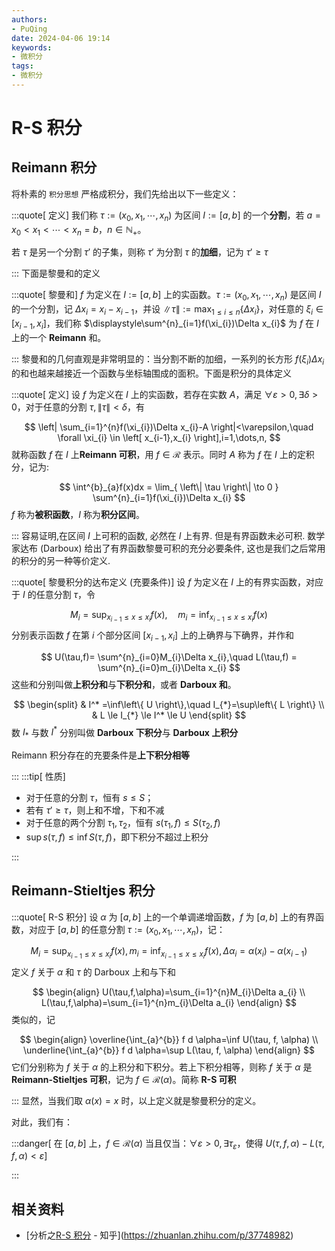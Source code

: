 ```yaml
---
authors:
- PuQing
date: 2024-04-06 19:14
keywords:
- 微积分
tags:
- 微积分
---
```

# R-S 积分

## Reimann 积分

将朴素的 `积分思想` 严格成积分，我们先给出以下一些定义：

:::quote[ 定义]
我们称 $\tau:=(x_{0},x_{1},\cdots,x_{n})$ 为区间 $I:=[a,b]$ 的一个**分割**，若 $a=x_{0}<x_{1}<\cdots<x_{n}=b$，$n\in\mathbb{N}_{+}$。


<!--truncate-->
若 $\tau$ 是另一个分割 $\tau'$ 的子集，则称 $\tau'$ 为分割 $\tau$ 的**加细**，记为 $\tau'\ge \tau$

:::
下面是黎曼和的定义

:::quote[ 黎曼和]
$f$ 为定义在 $I:=[a,b]$ 上的实函数。$\tau:=(x_{0},x_{1},\cdots,x_{n})$ 是区间 $I$ 的一个分割，记 $\Delta x_{i}=x_{i}-x_{i-1}$，并设 $\left\| \tau \right\|:=\max_{1\le i \le n}\left\{ \Delta x_{i} \right\}$，对任意的 $\xi_{i}\in\left[ x_{i-1},x_{i} \right]$，我们称 $\displaystyle\sum^{n}_{i=1}f(\xi_{i})\Delta x_{i}$ 为 $f$ 在 $I$ 上的一个 **Reimann** 和。

:::
黎曼和的几何直观是非常明显的：当分割不断的加细，一系列的长方形 $f(\xi_{i})\Delta x_{i}$ 的和也越来越接近一个函数与坐标轴围成的面积。下面是积分的具体定义

:::quote[ 定义]
设 $f$ 为定义在 $I$ 上的实函数，若存在实数 $A$，满足 $\forall \varepsilon>0,\exists\delta>0$，对于任意的分割 $\tau,\left\| \tau \right\|<\delta$，有

$$
\left| \sum_{i=1}^{n}f(\xi_{i})\Delta x_{i}-A \right|<\varepsilon,\quad \forall \xi_{i} \in \left[ x_{i-1},x_{i} \right],i=1,\dots,n,
$$
就称函数 $f$ 在 $I$ 上**Reimann 可积**，用 $f\in \mathscr{R}$ 表示。同时 $A$ 称为 $f$ 在 $I$ 上的定积分，记为:

$$
\int^{b}_{a}f(x)dx = \lim_{ \left\| \tau \right\|  \to 0 } \sum^{n}_{i=1}f(\xi_{i})\Delta x_{i}
$$
$f$ 称为**被积函数**，$I$ 称为**积分区间**。

:::
容易证明,在区间 $I$ 上可积的函数, 必然在 $I$ 上有界. 但是有界函数未必可积. 数学家达布 (Darboux) 给出了有界函数黎曼可积的充分必要条件, 这也是我们之后常用的积分的另一种等价定义.

:::quote[ 黎曼积分的达布定义 (充要条件)]
设 $f$ 为定义在 $I$ 上的有界实函数，对应于 $I$ 的任意分割 $\tau$，令

$$
M_{i}=\sup_{x_{i-1}\le x \le x_{i}}f(x),\quad m_{i}=\inf_{x_{i-1}\le x \le x_{i}}f(x)
$$
分别表示函数 $f$ 在第 $i$ 个部分区间 $\left[ x_{i-1},x_{i} \right]$ 上的上确界与下确界，并作和

$$
U(\tau,f)= \sum^{n}_{i=0}M_{i}\Delta x_{i},\quad L(\tau,f) = \sum^{n}_{i=0}m_{i}\Delta x_{i}
$$
这些和分别叫做**上积分和**与**下积分和**，或者 **Darboux 和**。

$$
\begin{split}
& I^* =\inf\left\{ U \right\},\quad I_{*}=\sup\left\{ L \right\}  \\
& L \le I_{*} \le I^* \le U
\end{split}
$$
数 $I_{*}$ 与数 $I^*$ 分别叫做 **Darboux 下积分**与 **Darboux 上积分**

Reimann 积分存在的充要条件是**上下积分相等**

:::
:::tip[ 性质]

- 对于任意的分割 $\tau$，恒有 $s \le S$；
- 若有 $\tau' \ge \tau$，则上和不增，下和不减
- 对于任意的两个分割 $\tau_{1},\tau_{2}$，恒有 $s(\tau_{1},f) \le S(\tau_{2},f)$
- $\sup s(\tau,f) \le \inf S(\tau,f)$，即下积分不超过上积分

:::
## Reimann-Stieltjes 积分

:::quote[ R-S 积分]
设 $\alpha$ 为 $\left[ a,b \right]$ 上的一个单调递增函数，$f$ 为 $\left[ a,b \right]$ 上的有界函数，对应于 $\left[ a,b \right]$ 的任意分割 $\tau:=(x_{0},x_{1},\cdots,x_{n})$，记：

$$
M_{i}=\sup_{x_{i-1} \le x \le x_{i}}f(x), m_{i}=\inf_{x_{i-1} \le x \le x_{i}}f(x), \Delta \alpha_{i}=\alpha(x_{i})-\alpha(x_{i-1})
$$
定义 $f$ 关于 $\alpha$ 和 $\tau$ 的 Darboux 上和与下和

$$
\begin{align}
U(\tau,f,\alpha)=\sum_{i=1}^{n}M_{i}\Delta a_{i} \\
L(\tau,f,\alpha)=\sum_{i=1}^{n}m_{i}\Delta a_{i}
\end{align}
$$
类似的，记

$$
\begin{align}
\overline{\int_{a}^{b}} f d \alpha=\inf U(\tau, f, \alpha) \\
\underline{\int_{a}^{b}} f d \alpha=\sup L(\tau, f, \alpha)
\end{align}
$$
它们分别称为 $f$ 关于 $\alpha$ 的上积分和下积分。若上下积分相等，则称 $f$ 关于 $\alpha$ 是 **Reimann-Stieltjes 可积**，记为 $f\in \mathscr{R}(\alpha)$。简称 **R-S 可积**

:::
显然，当我们取 $\alpha(x)=x$ 时，以上定义就是黎曼积分的定义。

对此，我们有：

:::danger[ 在 $\left[ a,b \right]$ 上，$f\in \mathscr{R}(\alpha)$ 当且仅当：$\forall \varepsilon>0,\exists \tau_{\varepsilon}$，使得 $U(\tau,f,\alpha)-L(\tau,f,\alpha)<\varepsilon$]

:::
## 相关资料

- [分析之[R-S 积分](1) - 知乎](https://zhuanlan.zhihu.com/p/37748982)

